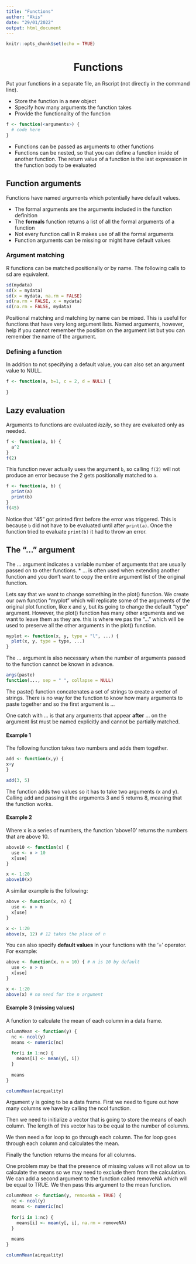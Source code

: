 ```yaml
---
title: "Functions"
author: "Akis"
date: "29/01/2022"
output: html_document
---
```


```r
knitr::opts_chunk$set(echo = TRUE)
```

<center><h1> Functions </center></h1>

Put your functions in a separate file, an Rscript (not directly in the command line). 

* Store the function in a new object
* Specify how many arguments the function takes
* Provide the functionality of the function

```r
f <- function(<arguments>) {
  # code here
}
```

* Functions can be passed as arguments to other functions
* Functions can be nested, so that you can define a function inside of another function. The return value of a function is the last expression in the function body to be evaluated

## Function arguments

Functions have named arguments which potentially have default values.

* The formal arguments are the arguments included in the function definition
* The **formals** function returns a list of all the formal arguments of a function
* Not every function call in R makes use of all the formal arguments
* Function arguments can be missing or might have default values

### Argument matching

R functions can be matched positionally or by name. The following calls to sd are equivalent.

```r
sd(mydata)
sd(x = mydata)
sd(x = mydata, na.rm = FALSE)
sd(na.rm = FALSE, x = mydata)
sd(na.rm = FALSE, mydata)
```

Positional matching and matching by name can be mixed. This is useful for functions that have very long argument lists. Named arguments, however, help if you cannot remember the position on the argument list but you can remember the name of the argument.

### Defining a function

In addition to not specifying a default value, you can also set an argument value to NULL.

```r
f <- function(a, b=1, c = 2, d = NULL) {
  
}
```

## Lazy evaluation

Arguments to functions are evaluated *lazily*, so they are evaluated only as needed.

```r
f <- function(a, b) {
  a^2
}
f(2)
```

This function never actually uses the argument `b`, so calling `f(2)` will not produce an error because the 2 gets positionally matched to `a`.


```r
f <- function(a, b) {
  print(a)
  print(b)
}
f(45)
```
Notice that "45" got printed first before the error was triggered. This is because `b` did not have to be evaluated until after `print(a)`. Once the function tried to evaluate `print(b)` it had to throw an error.

## The "..." argument
The ... argument indicates a variable number of arguments that are usually passed on to other functions.
* ... is often used when extending another function and you don't want to copy the entire argument list of the original function.



Lets say that we want to change something in the plot() function. We create our own function "myplot" which will replicate some of the arguments of the original plot function, like x and y, but its going to change the default "type" argument. However, the plot() function has many other arguments and we want to leave them as they are. this is where we pas the "..." which will be used to preserve all the other arguments in the plot() function. 

```r
myplot <- function(x, y, type = "l", ...) {
  plot(x, y, type = type, ...)
}
```

The ... argument is also necessary when the number of arguments passed to the function cannot be known in advance.

```r
args(paste)
function(..., sep = " ", collapse = NULL)
```

The paste() function concatenates a set of strings to create a vector of strings. There is no way for the function to know how many arguments to paste together and so the first argument is ...

One catch with ... is that any arguments that appear **after** ... on the argument list must be named explicitly and cannot be partially matched.

#### Example 1

The following function takes two numbers and adds them together.

```r
add <- function(x,y) {
x+y
}

add(3, 5)
```
The function adds two values so it has to take two arguments (x and y). Calling add and passing it the arguments 3 and 5 returns 8, meaning that the function works.

#### Example 2
Where x is a series of numbers, the function 'above10' returns the numbers that are above 10.
```r
above10 <- function(x) {
  use <- x > 10
  x[use]
}

x <- 1:20
above10(x)
```

A similar example is the following:

```r
above <- function(x, n) {
  use <- x > n
  x[use]
}

x <- 1:20
above(x, 12) # 12 takes the place of n
```


You can also specify **default values** in your functions with the '=' operator. For example:

```r
above <- function(x, n = 10) { # n is 10 by default
  use <- x > n
  x[use]
}

x <- 1:20
above(x) # no need for the n argument
```


#### Example 3 (missing values)
A function to calculate the mean of each column in a data frame.

```r
columnMean <- function(y) {
  nc <- ncol(y) 
  means <- numeric(nc) 
  
  for(i in 1:nc) {
    means[i] <- mean(y[, i])
  }
  
  means
}

columnMean(airquality)
```

Argument y is going to be a data frame. First we need to figure out how many columns we have by calling the ncol function. 

Then we need to initialize a vector that is going to store the means of each column. The length of this vector has to be equal to the number of columns.

We then need a for loop to go through each column. The for loop goes through each column and calculates the mean.

Finally the function returns the means for all columns.

One problem may be that the presence of missing values will not allow us to calculate the means so we may need to exclude them from the calculation. We can add a second argument to the function called removeNA which will be equal to TRUE. We then pass this argument to the mean function.

```r
columnMean <- function(y, removeNA = TRUE) {
  nc <- ncol(y) 
  means <- numeric(nc) 
  
  for(i in 1:nc) {
    means[i] <- mean(y[, i], na.rm = removeNA)
  }
  
  means
}

columnMean(airquality)
```